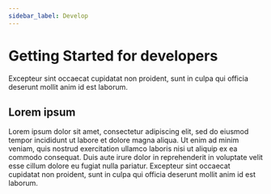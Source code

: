 ```yaml
---
sidebar_label: Develop
---
```


# Getting Started for developers

<div className='docs-page-content'>

Excepteur sint occaecat cupidatat non proident, sunt in culpa qui officia deserunt mollit anim id est laborum.

## Lorem ipsum

Lorem ipsum dolor sit amet, consectetur adipiscing elit, sed do eiusmod tempor incididunt ut labore et dolore magna aliqua. Ut enim ad minim veniam, quis nostrud exercitation ullamco laboris nisi ut aliquip ex ea commodo consequat. Duis aute irure dolor in reprehenderit in voluptate velit esse cillum dolore eu fugiat nulla pariatur. Excepteur sint occaecat cupidatat non proident, sunt in culpa qui officia deserunt mollit anim id est laborum.

</div>
